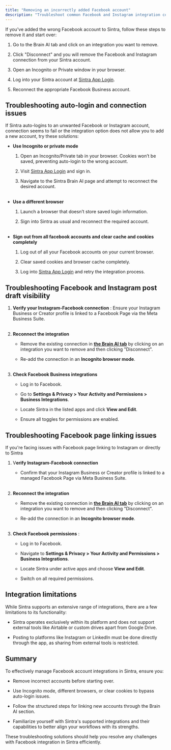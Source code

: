 ```yaml
---
title: "Removing an incorrectly added Facebook account"
description: "Troubleshoot common Facebook and Instagram integration connection issues."
---
```


If you've added the wrong Facebook account to Sintra, follow these steps to remove it and start over:

  1. Go to the Brain AI tab and click on an integration you want to remove.

  2. Click "Disconnect" and you will remove the Facebook and Instagram connection from your Sintra account.

  3. Open an Incognito or Private window in your browser.

  4. Log into your Sintra account at [Sintra App Login](https://app.sintra.ai/).

  5. Reconnect the appropriate Facebook Business account.




## Troubleshooting auto-login and connection issues

If Sintra auto-logins to an unwanted Facebook or Instagram account, connection seems to fail or the integration option does not allow you to add a new account, try these solutions:

  * **Use Incognito or private mode**

    1. Open an Incognito/Private tab in your browser. Cookies won’t be saved, preventing auto-login to the wrong account.

    2. Visit [Sintra App Login](https://app.sintra.ai/login) and sign in.

    3. Navigate to the Sintra Brain AI page and attempt to reconnect the desired account.  
​

  * **Use a different browser**

    1. Launch a browser that doesn’t store saved login information.

    2. Sign into Sintra as usual and reconnect the required account.  
​

  * **Sign out from all facebook accounts and clear cache and cookies completely**

    1. Log out of all your Facebook accounts on your current browser.

    2. Clear saved cookies and browser cache completely.

    3. Log into [Sintra App Login](https://app.sintra.ai/login) and retry the integration process.




## Troubleshooting Facebook and Instagram post draft visibility

  1. **Verify your Instagram-Facebook connection** : Ensure your Instagram Business or Creator profile is linked to a Facebook Page via the Meta Business Suite.  
​

  2. **Reconnect the integration**

     * Remove the existing connection in **[the Brain AI tab](https://app.sintra.ai/brain)** by clicking on an integration you want to remove and then clicking "Disconnect".

     * Re-add the connection in an **Incognito browser mode**.  
​

  3. **Check Facebook Business integrations**

     * Log in to Facebook.

     * Go to **Settings & Privacy > Your Activity and Permissions > Business Integrations**.

     * Locate Sintra in the listed apps and click **View and Edit**.

     * Ensure all toggles for permissions are enabled.




## Troubleshooting Facebook page linking issues

If you're facing issues with Facebook page linking to Instagram or directly to Sintra

  1. V**erify Instagram-Facebook connection**

     * Confirm that your Instagram Business or Creator profile is linked to a managed Facebook Page via Meta Business Suite.  
​

  2. **Reconnect the integration**

     * Remove the existing connection in **[the Brain AI tab](https://app.sintra.ai/brain)** by clicking on an integration you want to remove and then clicking "Disconnect".

     * Re-add the connection in an **Incognito browser mode**.  
​

  3. **Check Facebook permissions** :

     * Log in to Facebook.

     * Navigate to **Settings & Privacy > Your Activity and Permissions > Business Integrations**.

     * Locate Sintra under active apps and choose **View and Edit**.

     * Switch on all required permissions.




## Integration limitations

While Sintra supports an extensive range of integrations, there are a few limitations to its functionality:

  * Sintra operates exclusively within its platform and does not support external tools like Airtable or custom drives apart from Google Drive.

  * Posting to platforms like Instagram or LinkedIn must be done directly through the app, as sharing from external tools is restricted.




## Summary

To effectively manage Facebook account integrations in Sintra, ensure you:

  * Remove incorrect accounts before starting over.

  * Use Incognito mode, different browsers, or clear cookies to bypass auto-login issues.

  * Follow the structured steps for linking new accounts through the Brain AI section.

  * Familiarize yourself with Sintra's supported integrations and their capabilities to better align your workflows with its strengths.




These troubleshooting solutions should help you resolve any challenges with Facebook integration in Sintra efficiently.